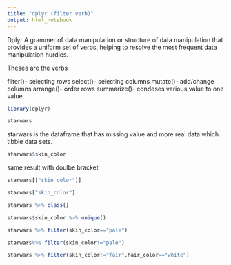```yaml
---
title: "dplyr (filter verb)"
output: html_notebook
---
```

Dplyr
A grammer of data manipulation or  structure of data manipulation that provides a uniform set of verbs, helping to resolve the most frequent data manipulation hurdles.

Thesea are the verbs

filter()- selecting rows
select()- selecting columns
mutate()- add/change columns
arrange()- order rows
summarize()- condeses various value to one value.


```r
library(dplyr)
```

```r
starwars
```
starwars is the dataframe that has missing value and more real data which tibble data sets.

```r
starwars$skin_color
```
same result with doulbe bracket
```r
starwars[["skin_color"]]
```
```r
starwars["skin_color"]
```
```r
starwars %>% class()
```

```r
starwars$skin_color %>% unique()
```
```r
starwars %>% filter(skin_color=="pale")
```


```r
starwars%>% filter(skin_color!="pale")
```
```r
starwars %>% filter(skin_color!="fair",hair_color=="white")
```



